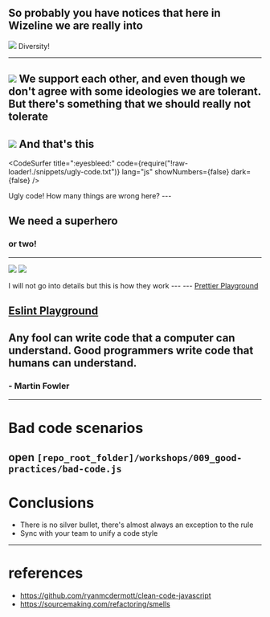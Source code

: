 



<WSlide3
  title="Good Practices"
/>
<Notes>
  So probably you have notices that here in Wizeline
  we are really into
</Notes>
---

![](./images/diversity.jpg)
<Notes>
  Diversity!

</Notes>

---
![](./images/diversity2.png)
<Notes>
  We support each other, and even though we don't agree with
  some ideologies we are tolerant.
  But there's something that we should really not tolerate
</Notes>
---
![](./images/zero-tolerance.jpg)
<Notes>
  And that's this
</Notes>
---
<CodeSurfer
  title=":eyesbleed:"
  code={require("!raw-loader!./snippets/ugly-code.txt")}
  lang="js"
  showNumbers={false}
  dark={false}
/>

<Notes>
  Ugly code! How many things are wrong here?
</Notes>
---

## We need a superhero
<Appear>
  <h3>or two!</h3>
</Appear>

---
![](./images/eslint.png)
![](./images/prettier.png)

<Notes>
  I will not go into details but this is how they work
</Notes>
---
<CodeSurfer
  title="demo"
  code={require("!raw-loader!./snippets/ugly-code.txt")}
  lang="js"
  showNumbers={false}
  dark={false}
/>
---
<a target="_blank" href="https://prettier.io/playground/">Prettier Playground</a>

<a target="_blank" href="https://eslint.org/demo/">Eslint Playground</a>
---

## Any fool can write code that a computer can understand. Good programmers write code that humans can understand.
### - Martin Fowler

---
# Bad code scenarios
open `[repo_root_folder]/workshops/009_good-practices/bad-code.js`
---

# Conclusions

- There is no silver bullet, there's almost always an exception to the rule
- Sync with your team to unify a code style

---

# references
- https://github.com/ryanmcdermott/clean-code-javascript
- https://sourcemaking.com/refactoring/smells
